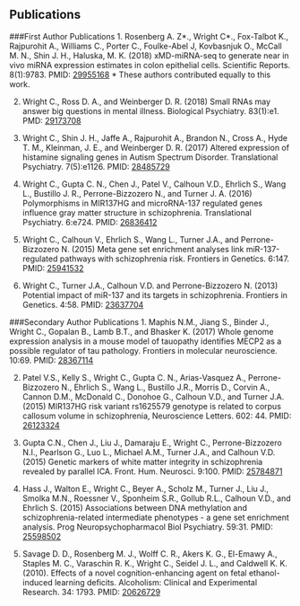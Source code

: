 
## Publications {.tabset .tabset-fade}

###First Author Publications
1.	Rosenberg A. Z\*., Wright C\*., Fox-Talbot K., Rajpurohit A., Williams C., Porter C., Foulke-Abel J, Kovbasnjuk O., McCall M. N., Shin J. H.,  Haluska, M. K. (2018) xMD-miRNA-seq to generate near in vivo miRNA expression estimates in colon epithelial cells. Scientific Reports. 8(1):9783. PMID: [29955168](https://www.ncbi.nlm.nih.gov/pubmed/29955168)
\* These authors contributed equally to this work.

2.	Wright C., Ross D. A., and Weinberger D. R. (2018) Small RNAs may answer big questions in mental illness. Biological Psychiatry. 83(1):e1. PMD: [29173708](https://www.ncbi.nlm.nih.gov/pubmed/?term=29173708)

3.	Wright C., Shin J. H., Jaffe A., Rajpurohit A., Brandon N., Cross A., Hyde T. M., Kleinman, J. E., and Weinberger D. R. (2017) Altered expression of histamine signaling genes in Autism Spectrum Disorder. Translational Psychiatry. 7(5):e1126. PMID: [28485729](https://www.ncbi.nlm.nih.gov/pubmed/?term=28485729)

4.	Wright C., Gupta C. N., Chen J., Patel V., Calhoun V.D., Ehrlich S., Wang L., Bustillo J. R., Perrone-Bizzozero N., and Turner J. A. (2016) Polymorphisms in MIR137HG and microRNA-137 regulated genes influence gray matter structure in schizophrenia. Translational Psychiatry. 6:e724. PMID: [26836412](https://www.ncbi.nlm.nih.gov/pubmed/?term=26836412)  

5.	Wright C., Calhoun V., Ehrlich S., Wang L., Turner J.A., and Perrone-Bizzozero N. (2015)
Meta gene set enrichment analyses link miR-137-regulated pathways with schizophrenia risk. Frontiers in Genetics. 6:147. PMID: [25941532](https://www.ncbi.nlm.nih.gov/pubmed/?term=25941532)

6.	Wright C., Turner J.A., Calhoun V.D. and Perrone-Bizzozero N. (2013) Potential impact of miR-137 and its targets in schizophrenia. Frontiers in Genetics. 4:58. PMID: [23637704](https://www.ncbi.nlm.nih.gov/pubmed/?term=23637704) 

###Secondary Author Publications
1.	Maphis N.M., Jiang S., Binder J., Wright C., Gopalan B., Lamb B.T., and Bhasker K. (2017) Whole genome expression analysis in a mouse model of tauopathy identifies MECP2 as a possible regulator of tau pathology. Frontiers in molecular neuroscience. 10:69. PMID: [28367114](https://www.ncbi.nlm.nih.gov/pubmed/?term=28367114)

2.	Patel V.S., Kelly S., Wright C., Gupta C. N., Arias-Vasquez A., Perrone-Bizzozero N., Ehrlich S., Wang L., Bustillo J.R., Morris D., Corvin A., Cannon D.M., McDonald C., Donohoe G., Calhoun V.D., and Turner J.A. (2015) MIR137HG risk variant rs1625579 genotype is related to corpus callosum volume in schizophrenia, Neuroscience Letters. 602: 44. PMID: [26123324](https://www.ncbi.nlm.nih.gov/pubmed/?term=26123324)

3.	Gupta C.N., Chen J., Liu J., Damaraju E., Wright C., Perrone-Bizzozero N.I., Pearlson G., Luo L., Michael A.M., Turner J.A., and Calhoun V.D. (2015) Genetic markers of white matter integrity in schizophrenia revealed by parallel ICA. Front. Hum. Neurosci. 9:100. PMID: [25784871](https://www.ncbi.nlm.nih.gov/pubmed/?term=25784871) 

4.	Hass J., Walton E., Wright C., Beyer A., Scholz M., Turner J., Liu J., Smolka M.N., Roessner V., Sponheim S.R., Gollub R.L., Calhoun V.D., and Ehrlich S. (2015) Associations between DNA methylation and schizophrenia-related intermediate phenotypes - a gene set enrichment analysis. Prog Neuropsychopharmacol Biol Psychiatry. 59:31. PMID: [25598502](https://www.ncbi.nlm.nih.gov/pubmed/?term=25598502) 

5.	Savage D. D., Rosenberg M. J., Wolff C. R., Akers K. G., El-Emawy A., Staples M. C., Varaschin R. K., Wright C., Seidel J. L., and Caldwell K. K. (2010). Effects of a novel cognition-enhancing agent on fetal ethanol-induced learning deficits. Alcoholism: Clinical and Experimental Research. 34: 1793. PMID: [20626729](https://www.ncbi.nlm.nih.gov/pubmed/?term=20626729) 
